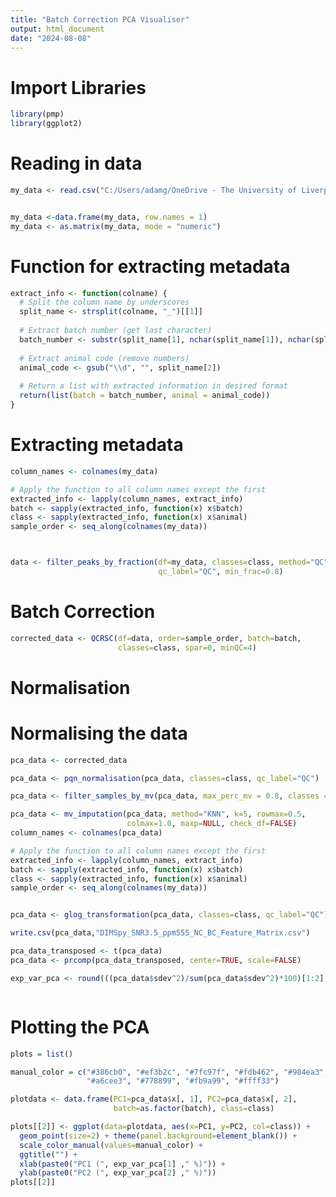 ---
title: "Batch Correction PCA Visualiser"
output: html_document
date: "2024-08-08"
---
# Import Libraries
```{R}
library(pmp)
library(ggplot2)
```
# Reading in data
```{R}
my_data <- read.csv("C:/Users/adamg/OneDrive - The University of Liverpool/Project Work/DIMSpy/Runs/DIMSpy_SNR3.5_ppm555_NC_Feature_Matrix.csv")


my_data <-data.frame(my_data, row.names = 1)
my_data <- as.matrix(my_data, mode = "numeric")
```
# Function for extracting metadata
```{R}
extract_info <- function(colname) {
  # Split the column name by underscores
  split_name <- strsplit(colname, "_")[[1]]
  
  # Extract batch number (get last character)
  batch_number <- substr(split_name[1], nchar(split_name[1]), nchar(split_name[1]))
  
  # Extract animal code (remove numbers)
  animal_code <- gsub("\\d", "", split_name[2])
  
  # Return a list with extracted information in desired format
  return(list(batch = batch_number, animal = animal_code))
}
```  


# Extracting metadata
```{R}  
column_names <- colnames(my_data)

# Apply the function to all column names except the first
extracted_info <- lapply(column_names, extract_info)
batch <- sapply(extracted_info, function(x) x$batch)
class <- sapply(extracted_info, function(x) x$animal)
sample_order <- seq_along(colnames(my_data))



data <- filter_peaks_by_fraction(df=my_data, classes=class, method="QC",
                                 qc_label="QC", min_frac=0.8)
```
# Batch Correction 
```{R}
corrected_data <- QCRSC(df=data, order=sample_order, batch=batch, 
                        classes=class, spar=0, minQC=4)

```
# Normalisation
# Normalising the data
```{R,echo=F}
pca_data <- corrected_data

pca_data <- pqn_normalisation(pca_data, classes=class, qc_label="QC")

pca_data <- filter_samples_by_mv(pca_data, max_perc_mv = 0.8, classes = class, remove_samples = TRUE)

pca_data <- mv_imputation(pca_data, method="KNN", k=5, rowmax=0.5,
                          colmax=1.0, maxp=NULL, check_df=FALSE)
column_names <- colnames(pca_data)

# Apply the function to all column names except the first
extracted_info <- lapply(column_names, extract_info)
batch <- sapply(extracted_info, function(x) x$batch)
class <- sapply(extracted_info, function(x) x$animal)
sample_order <- seq_along(colnames(my_data))


pca_data <- glog_transformation(pca_data, classes=class, qc_label="QC")

write.csv(pca_data,"DIMSpy_SNR3.5_ppm555_NC_BC_Feature_Matrix.csv")

```

```{R}
pca_data_transposed <- t(pca_data)
pca_data <- prcomp(pca_data_transposed, center=TRUE, scale=FALSE)

exp_var_pca <- round(((pca_data$sdev^2)/sum(pca_data$sdev^2)*100)[1:2],2)



```
# Plotting the PCA
```{R}
plots = list()

manual_color = c("#386cb0", "#ef3b2c", "#7fc97f", "#fdb462", "#984ea3", 
                 "#a6cee3", "#778899", "#fb9a99", "#ffff33")

plotdata <- data.frame(PC1=pca_data$x[, 1], PC2=pca_data$x[, 2], 
                       batch=as.factor(batch), class=class)

plots[[2]] <- ggplot(data=plotdata, aes(x=PC1, y=PC2, col=class)) +
  geom_point(size=2) + theme(panel.background=element_blank()) +
  scale_color_manual(values=manual_color) +
  ggtitle("") +
  xlab(paste0("PC1 (", exp_var_pca[1] ," %)")) +
  ylab(paste0("PC2 (", exp_var_pca[2] ," %)"))
plots[[2]]
```




